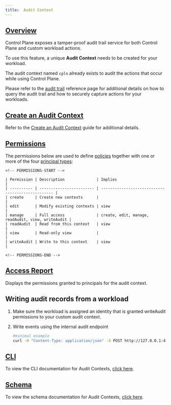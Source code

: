 ```yaml
---
title:  Audit Context
---
```


## [Overview](#overview)

Control Plane exposes a tamper-proof audit trail service for both Control Plane and custom workload actions.

To use this feature, a unique **Audit Context** needs to be created for your workload.

The audit context named `cpln` already exists to audit the actions that occur while using Control Plane.

Please refer to the [audit trail](/api-reference/audittrail) reference page for additional details on how to query the audit trail and how to
securely capture actions for your workloads.

## [Create an Audit Context](#create)

Refer to the [Create an Audit Context](/guides/create-audit-context) guide for additional details.

## [Permissions](#permissions)

The permissions below are used to define [policies](/api-reference/policy) together with one or more of the four
[principal types](/concepts/principal_types):
```
<!-- PERMISSIONS-START -->

| Permission | Description              | Implies                                           |
| ---------- | ------------------------ | ------------------------------------------------- |
| create     | Create new contexts      |                                                   |
| edit       | Modify existing contexts | view                                              |
| manage     | Full access              | create, edit, manage, readAudit, view, writeAudit |
| readAudit  | Read from this context   | view                                              |
| view       | Read-only view           |                                                   |
| writeAudit | Write to this context    | view                                              |

<!-- PERMISSIONS-END -->
```
## [Access Report](#access-report)

Displays the permissions granted to principals for the audit context.

## Writing audit records from a workload

1. Make sure the workload is assigned an identity that is granted writeAudit permissions to your custom audit context.
2. Write events using the internal audit endpoint

   ```bash
   #minimal example
   curl -H "Content-Type: application/json" -X POST http://127.0.0.1:43000/audit/org/${CPLN_ORG}/auditctx/custom-audit-context?async=true -d '{"resource": {"id": "anyid123", "type": "anytype"}}'
   ```

## [CLI](#cli)

To view the CLI documentation for Audit Contexts, [click here](cli#auditctx).

## [Schema](#schema)

To view the schema documentation for Audit Contexts, [click here](schemas/auditctx).
